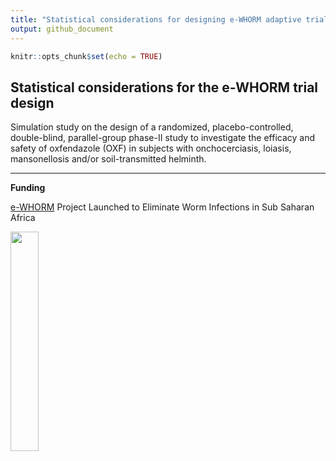 ```yaml
---
title: "Statistical considerations for designing e-WHORM adaptive trial"
output: github_document
---
```


```r
knitr::opts_chunk$set(echo = TRUE)
```

## Statistical considerations for the e-WHORM trial design

Simulation study on the design of a randomized, placebo-controlled, double-blind, parallel-group phase-II study to investigate the efficacy and safety of oxfendazole (OXF) in subjects with onchocerciasis, loiasis, mansonellosis and/or soil-transmitted helminth.




---

**Funding**

[e-WHORM](https://ewhorm.org/) Project Launched to Eliminate Worm Infections in Sub Saharan Africa


![ ](./figures/logo.svg){width=30%}

<!-- ![ ](./figures/ewhorm.png){width=30%} -->